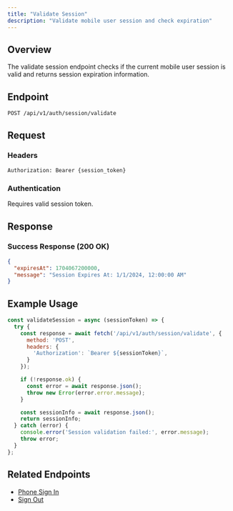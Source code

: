 ```yaml
---
title: "Validate Session"
description: "Validate mobile user session and check expiration"
---
```


## Overview

The validate session endpoint checks if the current mobile user session is valid and returns session expiration information.

## Endpoint

```
POST /api/v1/auth/session/validate
```

## Request

### Headers
```http
Authorization: Bearer {session_token}
```

### Authentication
Requires valid session token.

## Response

### Success Response (200 OK)

```json
{
  "expiresAt": 1704067200000,
  "message": "Session Expires At: 1/1/2024, 12:00:00 AM"
}
```

## Example Usage

```javascript
const validateSession = async (sessionToken) => {
  try {
    const response = await fetch('/api/v1/auth/session/validate', {
      method: 'POST',
      headers: {
        'Authorization': `Bearer ${sessionToken}`,
      }
    });

    if (!response.ok) {
      const error = await response.json();
      throw new Error(error.error.message);
    }

    const sessionInfo = await response.json();
    return sessionInfo;
  } catch (error) {
    console.error('Session validation failed:', error.message);
    throw error;
  }
};
```

## Related Endpoints

- [Phone Sign In](/v1/mobile-backend/auth/signin)
- [Sign Out](/v1/mobile-backend/auth/signout)
